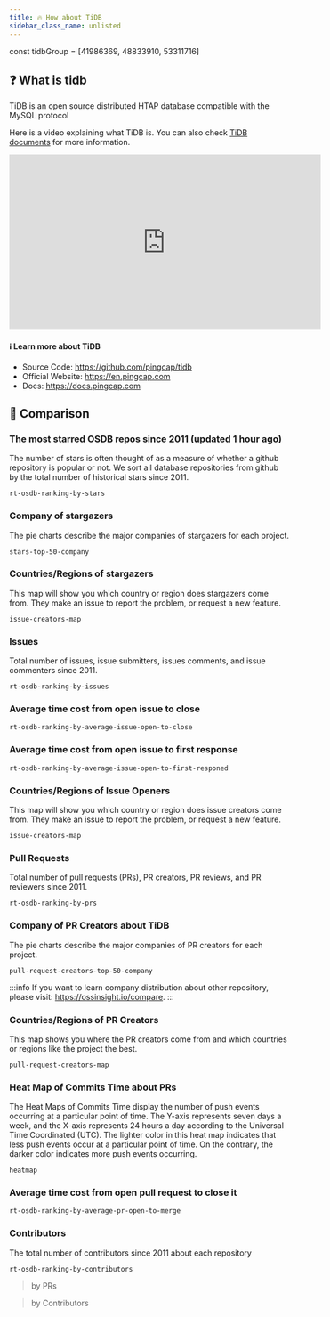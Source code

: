 ```yaml
---
title: 🔥 How about TiDB
sidebar_class_name: unlisted
---
```

const tidbGroup = [41986369, 48833910, 53311716]

## ❓ What is tidb

TiDB is an open source distributed HTAP database compatible with the MySQL protocol

Here is a video explaining what TiDB is. You can also check [TiDB documents](https://docs.pingcap.com/tidb/stable/overview) for more information.

<iframe width="560" height="315" src="https://www.youtube.com/embed/R7F7vPnaoTY" title="YouTube video player" frameborder="0" allow="accelerometer; autoplay; clipboard-write; encrypted-media; gyroscope; picture-in-picture" allowfullscreen></iframe>

#### ℹ️  Learn more about TiDB
- Source Code: https://github.com/pingcap/tidb
- Official Website: https://en.pingcap.com
- Docs: https://docs.pingcap.com


## 👀 Comparison

### The most starred OSDB repos since 2011 (updated 1 hour ago)

The number of stars is often thought of as a measure of whether a github repository is popular or not. We sort all database repositories from github by the total number of historical stars since 2011.

```
rt-osdb-ranking-by-stars
```

<CommonChart
  chart='barchart'
  category='rt-osdb-ranking-by-stars'
  n={20}
  formatSql={false}
  categoryIndex='repo_group_name'
  valueIndex='num'
  seriesName='Stars'
  categoryType={false}
/>

### Company of stargazers

The pie charts describe the major companies of stargazers for each project.

```
stars-top-50-company
```

<CommonChart
  chart='piechart'
  category='stars-top-50-company'
  formatSql={false}
  categoryIndex='company_name'
  valueIndex='stargazers'
  categoryType='owner'
  seriesName='Stargazers'
  repoId={tidbGroup}
/>

### Countries/Regions of stargazers

This map will show you which country or region does stargazers come from. They make an issue to report the problem, or request a new feature.

```
issue-creators-map
```

<CommonChart
  chart='worldmapchart'
  category='stars-map'
  formatSql={false}
  categoryIndex='country_or_area'
  valueIndex='count'
  seriesName='stargazers'
  effect={false}
  size={56}
  repoId={tidbGroup}
/>

### Issues
Total number of issues, issue submitters, issues comments, and issue commenters since 2011.

```
rt-osdb-ranking-by-issues
```

<CommonChart
  chart='barchart'
  category='rt-osdb-ranking-by-issues'
  n={20}
  formatSql={false}
  categoryIndex='repo_group_name'
  valueIndex='num'
  seriesName='Issues'
  categoryType={false}
/>

### Average time cost from open issue to close

```
rt-osdb-ranking-by-average-issue-open-to-close
```

<CommonChart
  chart='barchart'
  category='rt-osdb-ranking-by-average-issue-open-to-close'
  n={20}
  formatSql={false}
  categoryIndex='repo_group_name'
  valueIndex='days'
  seriesName='Days'
  categoryType={false}
/>

### Average time cost from open issue to first response

```
rt-osdb-ranking-by-average-issue-open-to-first-responed
```

<CommonChart
  chart='barchart'
  category='rt-osdb-ranking-by-average-issue-open-to-first-responed'
  n={20}
  formatSql={false}
  categoryIndex='repo_group_name'
  valueIndex='days'
  seriesName='Days'
  categoryType={false}
/>

### Countries/Regions of Issue Openers

This map will show you which country or region does issue creators come from. They make an issue to report the problem, or request a new feature.

```
issue-creators-map
```

<CommonChart
  chart='worldmapchart'
  category='issue-creators-map'
  formatSql={false}
  categoryIndex='country_or_area'
  valueIndex='count'
  seriesName='Issue openers'
  effect={false}
  size={56}
  repoId={tidbGroup}
/>

### Pull Requests

Total number of pull requests (PRs), PR creators, PR reviews, and PR reviewers since 2011.

```
rt-osdb-ranking-by-prs
```

<CommonChart
  chart='barchart'
  category='rt-osdb-ranking-by-prs'
  n={20}
  formatSql={false}
  categoryIndex='repo_group_name'
  valueIndex='num'
  seriesName='PRs'
  categoryType={false}
/>

### Company of PR Creators about TiDB
The pie charts describe the major companies of PR creators for each project.

```
pull-request-creators-top-50-company
```

<CommonChart
  chart='piechart'
  category='pull-request-creators-top-50-company'
  formatSql={false}
  categoryIndex='company_name'
  valueIndex='code_contributors'
  categoryType='owner'
  seriesName='Contributors'
  repoId={tidbGroup}
/>

:::info
If you want to learn company distribution about other repository, please visit: https://ossinsight.io/compare.
:::

### Countries/Regions of PR Creators
This map shows you where the PR creators come from and which countries or regions like the project the best.

```
pull-request-creators-map
```

<CommonChart
  chart='worldmapchart'
  category='pull-request-creators-map'
  formatSql={false}
  categoryIndex='country_or_area'
  valueIndex='count'
  seriesName='PR creators'
  effect={false}
  size={56}
  repoId={tidbGroup}
/>

### Heat Map of Commits Time about PRs

The Heat Maps of Commits Time display the number of push events occurring at a particular point of time. The Y-axis represents seven days a week, and the X-axis represents 24 hours a day according to the Universal Time Coordinated (UTC). The lighter color in this heat map indicates that less push events occur at a particular point of time. On the contrary, the darker color indicates more push events occurring.

```
heatmap
```

<CommonChart
  chart='heatmapchart'
  category='commits-time-distribution'
  xIndex='hour'
  yIndex='dayofweek'
  valueIndex='pushes'
  formatSql={false}
  repoId={tidbGroup}
/>

### Average time cost from open pull request to close it

```
rt-osdb-ranking-by-average-pr-open-to-merge
```

<CommonChart
  chart='barchart'
  category='rt-osdb-ranking-by-average-pr-open-to-merge'
  n={20}
  formatSql={false}
  categoryIndex='repo_group_name'
  valueIndex='days'
  seriesName='Days'
  categoryType={false}
/>

### Contributors

The total number of contributors since 2011 about each repository

```
rt-osdb-ranking-by-contributors
```

> by PRs

<ContributorsCharts type='prs'/>

> by Contributors

<ContributorsCharts type='contributors'/>
